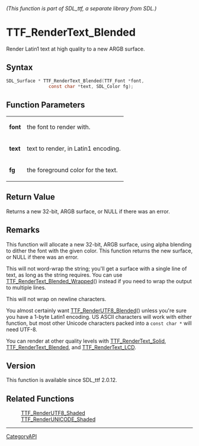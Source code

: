 ====== (This function is part of SDL_ttf, a separate library from SDL.) ======
= TTF_RenderText_Blended =

Render Latin1 text at high quality to a new ARGB surface.

== Syntax ==

<syntaxhighlight lang='c'>
SDL_Surface * TTF_RenderText_Blended(TTF_Font *font,
                const char *text, SDL_Color fg);
</syntaxhighlight>

== Function Parameters ==

{|
|'''font'''
|the font to render with.
|-
|'''text'''
|text to render, in Latin1 encoding.
|-
|'''fg'''
|the foreground color for the text.
|}

== Return Value ==

Returns a new 32-bit, ARGB surface, or NULL if there was an error.

== Remarks ==

This function will allocate a new 32-bit, ARGB surface, using alpha
blending to dither the font with the given color. This function returns the
new surface, or NULL if there was an error.

This will not word-wrap the string; you'll get a surface with a single line
of text, as long as the string requires. You can use
[[TTF_RenderText_Blended_Wrapped]]() instead if you need to wrap the output
to multiple lines.

This will not wrap on newline characters.

You almost certainly want [[TTF_RenderUTF8_Blended]]() unless you're sure
you have a 1-byte Latin1 encoding. US ASCII characters will work with
either function, but most other Unicode characters packed into a
<code>const char *</code> will need UTF-8.

You can render at other quality levels with [[TTF_RenderText_Solid]],
[[TTF_RenderText_Blended]], and [[TTF_RenderText_LCD]].

== Version ==

This function is available since SDL_ttf 2.0.12.

== Related Functions ==

:[[TTF_RenderUTF8_Shaded]]
:[[TTF_RenderUNICODE_Shaded]]

----
[[CategoryAPI]]


